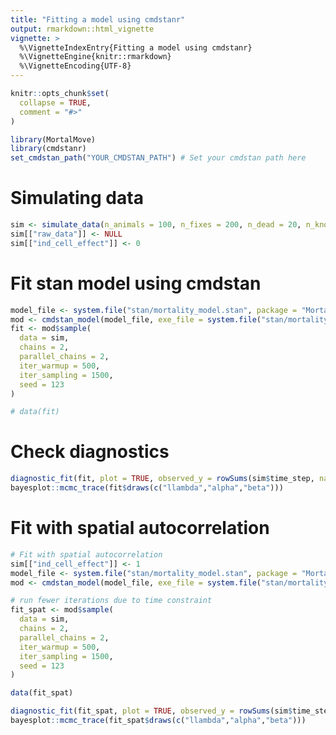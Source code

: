 ```yaml
---
title: "Fitting a model using cmdstanr"
output: rmarkdown::html_vignette
vignette: >
  %\VignetteIndexEntry{Fitting a model using cmdstanr}
  %\VignetteEngine{knitr::rmarkdown}
  %\VignetteEncoding{UTF-8}
---
```


```r
knitr::opts_chunk$set(
  collapse = TRUE,
  comment = "#>"
)
```

```r
library(MortalMove)
library(cmdstanr)
set_cmdstan_path("YOUR_CMDSTAN_PATH") # Set your cmdstan path here
```

# Simulating data

```r
sim <- simulate_data(n_animals = 100, n_fixes = 200, n_dead = 20, n_knots = 25)
sim[["raw_data"]] <- NULL
sim[["ind_cell_effect"]] <- 0
```


# Fit stan model using cmdstan

```r
model_file <- system.file("stan/mortality_model.stan", package = "MortalMove")
mod <- cmdstan_model(model_file, exe_file = system.file("stan/mortality_model.exe", package = "MortalMove"))
fit <- mod$sample(
  data = sim,
  chains = 2,
  parallel_chains = 2,
  iter_warmup = 500,
  iter_sampling = 1500,
  seed = 123
)

```

```r
# data(fit)
```

# Check diagnostics
```r
diagnostic_fit(fit, plot = TRUE, observed_y = rowSums(sim$time_step, na.rm = TRUE), delta = sim$delta)
bayesplot::mcmc_trace(fit$draws(c("llambda","alpha","beta")))
```

# Fit with spatial autocorrelation

```r
# Fit with spatial autocorrelation
sim[["ind_cell_effect"]] <- 1
model_file <- system.file("stan/mortality_model.stan", package = "MortalMove")
mod <- cmdstan_model(model_file, exe_file = system.file("stan/mortality_model.exe", package = "MortalMove"))

# run fewer iterations due to time constraint
fit_spat <- mod$sample(
  data = sim,
  chains = 2,
  parallel_chains = 2,
  iter_warmup = 500,
  iter_sampling = 1500,
  seed = 123
)
```


```r
data(fit_spat)
```

```r
diagnostic_fit(fit_spat, plot = TRUE, observed_y = rowSums(sim$time_step, na.rm = TRUE), delta = sim$delta)
bayesplot::mcmc_trace(fit_spat$draws(c("llambda","alpha","beta")))
```



